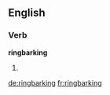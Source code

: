 ==English==

===Verb===
'''ringbarking'''

# {{present participle of|[[ringbark]]}}

[[de:ringbarking]]
[[fr:ringbarking]]